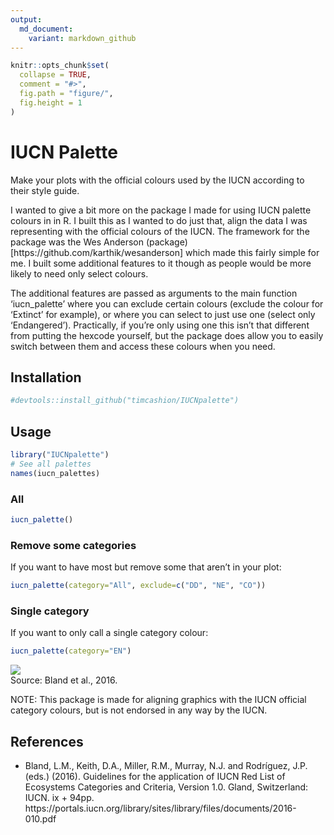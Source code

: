 ```yaml
---
output:
  md_document:
    variant: markdown_github
---
```


<!-- README.md is generated from README.Rmd. Please edit that file -->

```r
knitr::opts_chunk$set(
  collapse = TRUE,
  comment = "#>",
  fig.path = "figure/",
  fig.height = 1
)
```

# IUCN Palette

Make your plots with the official colours used by the IUCN according to their style guide.   

I wanted to give a bit more on the package I made for using IUCN palette colours in in R. I built this as I wanted to do just that, align the data I was representing with the official colours of the IUCN. The framework for the package was the Wes Anderson (package)[https://github.com/karthik/wesanderson] which made this fairly simple for me. I built some additional features to it though as people would be more likely to need only select colours. 

The additional features are passed as arguments to the main function 'iucn_palette' where you can exclude certain colours (exclude the colour for 'Extinct' for example), or where you can select to just use one (select only 'Endangered'). Practically, if you're only using one this isn't that different from putting the hexcode yourself, but the package does allow you to easily switch between them and access these colours when you need. 

## Installation

```r
#devtools::install_github("timcashion/IUCNpalette") 

```

## Usage

```r
library("IUCNpalette")
# See all palettes
names(iucn_palettes)

```


### All

```r
iucn_palette()
```

### Remove some categories
If you want to have most but remove some that aren't in your plot: 

```r
iucn_palette(category="All", exclude=c("DD", "NE", "CO"))
```


### Single category
If you want to only call a single category colour:

```r
iucn_palette(category="EN")
```




![](IUCN_RGB.PNG)    
Source: Bland et al., 2016. 




NOTE: This package is made for aligning graphics with the IUCN official category colours, but is not endorsed in any way by the IUCN.

## References

- Bland, L.M., Keith, D.A., Miller, R.M., Murray, N.J. and Rodríguez, J.P. (eds.) (2016).
Guidelines for the application of IUCN Red List of Ecosystems Categories and
Criteria, Version 1.0. Gland, Switzerland: IUCN. ix + 94pp. https://portals.iucn.org/library/sites/library/files/documents/2016-010.pdf


